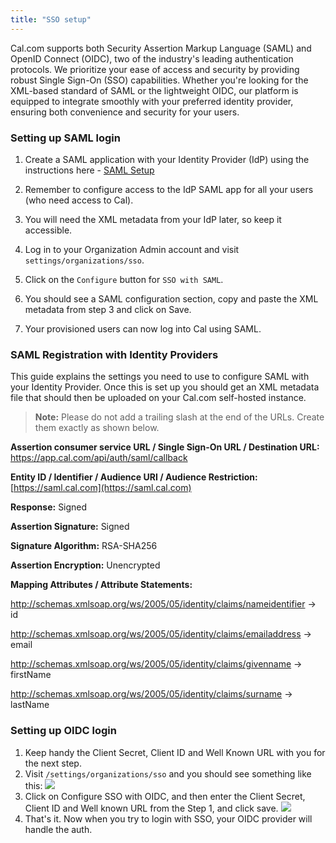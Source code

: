 ```yaml
---
title: "SSO setup"
---
```


Cal.com supports both Security Assertion Markup Language (SAML) and OpenID Connect (OIDC), two of the industry's leading authentication protocols. We prioritize your ease of access and security by providing robust Single Sign-On (SSO) capabilities. Whether you're looking for the XML-based standard of SAML or the lightweight OIDC, our platform is equipped to integrate smoothly with your preferred identity provider, ensuring both convenience and security for your users.

### Setting up SAML login

1. Create a SAML application with your Identity Provider (IdP) using the instructions here - [SAML Setup](/developing-with-cal.com/guides/auth-and-provision/sso-setup#saml-registration-with-identity-providers)

2. Remember to configure access to the IdP SAML app for all your users (who need access to Cal).

3. You will need the XML metadata from your IdP later, so keep it accessible.

4. Log in to your Organization Admin account and visit `settings/organizations/sso`.

5. Click on the `Configure` button for `SSO with SAML`.

6. You should see a SAML configuration section, copy and paste the XML metadata from step 3 and click on Save.

7. Your provisioned users can now log into Cal using SAML.

### SAML Registration with Identity Providers

This guide explains the settings you need to use to configure SAML with your Identity Provider. Once this is set up you should get an XML metadata file that should then be uploaded on your Cal.com self-hosted instance.

> **Note:** Please do not add a trailing slash at the end of the URLs. Create them exactly as shown below.

**Assertion consumer service URL / Single Sign-On URL / Destination URL:** https://app.cal.com/api/auth/saml/callback

**Entity ID / Identifier / Audience URI / Audience Restriction:** [https://saml.cal.com](https://saml.cal.com)

**Response:** Signed

**Assertion Signature:** Signed

**Signature Algorithm:** RSA-SHA256

**Assertion Encryption:** Unencrypted

**Mapping Attributes / Attribute Statements:**

http://schemas.xmlsoap.org/ws/2005/05/identity/claims/nameidentifier -> id

http://schemas.xmlsoap.org/ws/2005/05/identity/claims/emailaddress -> email

http://schemas.xmlsoap.org/ws/2005/05/identity/claims/givenname -> firstName

http://schemas.xmlsoap.org/ws/2005/05/identity/claims/surname -> lastName

### Setting up OIDC login

1. Keep handy the Client Secret, Client ID and Well Known URL with you for the next step.
2. Visit `/settings/organizations/sso` and you should see something like this:
    <img src="./images/i1600x900-8ufcUyCOVwV6_hdudno.png" />
3. Click on Configure SSO with OIDC, and then enter the Client Secret, Client ID and Well known URL from the Step 1, and click save.
    <img src="./images/i1600x900-GN1NLgrcf5r4_tmhni3.png" />
4. That's it. Now when you try to login with SSO, your OIDC provider will handle the auth.